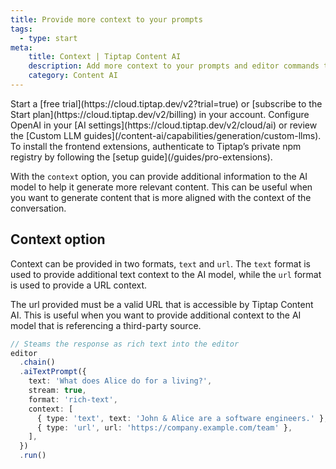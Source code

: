 ```yaml
---
title: Provide more context to your prompts
tags:
  - type: start
meta:
    title: Context | Tiptap Content AI
    description: Add more context to your prompts and editor commands to fine-tune your AI's response. Learn more in our docs.
    category: Content AI
---
```



<Requirements>
    <RequirementItem label="1. Activate trial or subscribe">
        Start a [free trial](https://cloud.tiptap.dev/v2?trial=true) or [subscribe to the Start plan](https://cloud.tiptap.dev/v2/billing) in your account.
    </RequirementItem>
    <RequirementItem label="2. Integrate an AI provider">
        Configure OpenAI in your [AI settings](https://cloud.tiptap.dev/v2/cloud/ai) or review the [Custom LLM guides](/content-ai/capabilities/generation/custom-llms).
    </RequirementItem>
    <RequirementItem label="3. Install from private registry">
        To install the frontend extensions, authenticate to Tiptap’s private npm registry by following the [setup guide](/guides/pro-extensions).
    </RequirementItem>
</Requirements>

With the `context` option, you can provide additional information to the AI model to help it generate more relevant content. This can be useful when you want to generate content that is more aligned with the context of the conversation.

<CodeDemo isPro path="/Extensions/AiContext" />

## Context option

Context can be provided in two formats, `text` and `url`. The `text` format is used to provide additional text context to the AI model, while the `url` format is used to provide a URL context.

<Callout title="URL requirements" variant="warning">
    The url provided must be a valid URL that is accessible by Tiptap Content AI. This is useful when
    you want to provide additional context to the AI model that is referencing a third-party source.
</Callout>

```ts
// Steams the response as rich text into the editor
editor
  .chain()
  .aiTextPrompt({
    text: 'What does Alice do for a living?',
    stream: true,
    format: 'rich-text',
    context: [
      { type: 'text', text: 'John & Alice are a software engineers.' },
      { type: 'url', url: 'https://company.example.com/team' },
    ],
  })
  .run()
```
